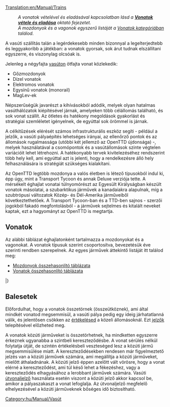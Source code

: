 [[Translation:en/Manual/Trains]]
{{hu/Manual/Tartalomjegyzék}}
:''A vonatok vételével és eladásával kapcsolatban lásd a '''[[hu/Manual/Vonatok vétele és eladása|Vonatok vétele és eladása]]''' oktató fejezetet.''
:''A mozdonyok és a vagonok egyszerű listáját a [[:Category:hu/Manual/Vonatok|Vonatok kategóriában]] találod.''


A vasúti szállítás talán a legérdekesebb minden bizonnyal a legelterjedtebb és leggyakoribb a játékban: a vonatok gyorsak, sok árut tudnak elszállítani egyszerre, és viszonylag olcsóak is. 

Jelenleg a négyfajta [[hu/Manual/Base Set/Vasút típusai|vasúton]] ötfajta vonat közlekedik: 
* Gőzmozdonyok
* Dízel vonatok 
* Elektromos vonatok 
* Egysínű vonatok (monorail)
* MagLev-ek

Népszerűségük javarészt a kihívásokból adódik, melyek olyan hatalmas vasúthálózatok kiépítésével járnak, amelyeken több célállomás található, és sok vonat szállít. Az ötletes és hatékony megoldások gyakorlást és stratégiai szemléletet igényelnek, de egyúttal sok örömmel is járnak.

A célkitűzések elérését számos infrastrukturális eszköz segíti - például a jelzők, a vasúti pályaépítés lehetséges irányai, az ellenőrző pontok és az állomások rugalmassága (utóbbi két jellemző az OpenTTD újdonsága) -, melyek használatával a csomópontok és a vasútállomások szinte végtelen variációit lehet létrehozni. A hatékonyabb tervek kivitelezéséhez rendszerint több hely kell, ami egyúttal azt is jelenti, hogy a rendelkezésre álló hely felhasználására is stratégiát szükséges kialakítani.

Az OpenTTD legtöbb mozdonya a valós életben is létező típusokból indul ki, épp úgy, mint a Transport Tycoon és annak Deluxe verziója tette. A mérsékelt éghajlat vonatai túlnyomórészt az Egyesült Királyságban készült vonatok másolatai, a szubarktikus járművek a kanadaiakra alapulnak, míg a szubtrópusi változatok Közép- és Dél-Amerika járműveiből következtethetőek. A Transport Tycoon-ban és a TTD-ben sajnos - szerzői jogokból fakadó megfontolásból - a járművek sejtelmes és kitalált neveket kaptak, ezt a hagyományt az OpenTTD is megtartja. 
== Vonatok ==
Az alábbi táblázat éghajlatonként tartalmazza a mozdonyokat és a vagonokat. A vonatok típusuk szerint csoportosítva, bevezetésük éve szerinti rendben szerepelnek. Az egyes járművek áttekintő listáját itt találod meg:
* [[hu/Manual/Base Set/Trains/Mozdonyok összehasonlító táblázata|Mozdonyok összehasonlító táblázata]]
* [[hu/Vonatok összehasonlító táblázata|Vonatok összehasonlító táblázata]]
{{hu/Manual/JárműTáblázat/Fejléc}}
{{en/Manual/VehicleTable/Header|Gőz}}
{{en/Manual/VehicleTable/Row|
*[[File:en/Manual/Base Set/Trains/Kirbypaultank.png|Kirby Paul Tank Engine]][[hu/Manual/Base Set/Trains/Kirby Paul Tank|Kirby Paul Tank]]
*[[File:en/Manual/Base Set/Trains/Chaneyjubilee.png|Chaney "Jubilee" Engine]][[hu/Manual/Base Set/Trains/Chaney 'Jubilee'|Chaney "Jubilee"]]
*[[File:en/Manual/Base Set/Trains/Ginzua4.png|Ginzu "A4" Engine]][[hu/Manual/Base Set/Trains/Ginzu 'A4'|Ginzu "A4"]]
*[[File:en/Manual/Base Set/Trains/Sh8p.png|SH "8P" Engine]][[hu/Manual/Base Set/Trains/SH '8P'|SH "8P"]]
|
*[[File:en/Manual/Base Set/Trains/Wills280.png|Wills 2-8-0 Engine]][[hu/Manual/Base Set/Trains/Wills 2-8-0|Wills 2-8-0]]
|
*[[File:en/Manual/Base Set/Trains/Wills280.png|Wills 2-8-0 Engine]][[hu/Manual/Base Set/Trains/Wills 2-8-0|Wills 2-8-0]]
|
*[[File:en/Manual/Base Set/Trains/Powernautchoochoo.png|Ploddyphut Choo-Choo Engine]][[hu/Cammogó Csi-hu-hu|Cammogó Csi-hu-hu]]
*[[File:en/Manual/Base Set/Trains/Ploddyphutchoochoo.png|Powernaut Choo-Choo Engine]][[hu/SemmiErő Csi-hu-hu|SemmiErő Csi-hu-hu]]
*[[File:en/Manual/Base Set/Trains/Mightymoverchoochoo.png|Might Mover Choo-Choo Engine]][[hu/ErőGép Csi-hu-hu|ErőGép Csi-hu-hu]]
}}
{{en/Manual/VehicleTable/Header|Dízel}}
{{en/Manual/VehicleTable/Row|
*[[File:en/Manual/Base Set/Trains/Manleymoreldmu.png|Manley-Morel DMU Engine]][[hu/Manual/Base Set/Trains/Manley-Morel DMU|Manley-Morel DMU]]
*[[File:en/Manual/Base Set/Trains/Shhendry25.png|SH/Hendry "25" Engine]][[hu/Manual/Base Set/Trains/Hendry '25'|SH/Hendry "25"]]
*[[File:en/Manual/Base Set/Trains/Floss47.png|Floss "47" Engine]][[hu/Manual/Base Set/Trains/Floss '47'|Floss "47"]]
*[[File:en/Manual/Base Set/Trains/Uu37.png|UU "37" Engine]][[hu/Manual/Base Set/Trains/UU '37'|UU "37"]]
*[[File:en/Manual/Base Set/Trains/Sh125.png|SH "125" Engine]][[hu/Manual/Base Set/Trains/SH '125'|SH "125"]]
*[[File:en/Manual/Base Set/Trains/Dash.png|"Dash" Engine]][[hu/Manual/Base Set/Trains/Dash|Dash]]
|
*[[File:en/Manual/Base Set/Trains/Mjs250.png|MJS 250 Engine]][[hu/Manual/Base Set/Trains/MJS250|MJS250]]
*[[File:en/Manual/Base Set/Trains/Kelling3100.png|Kelling 3100 Engine]][[hu/Manual/Base Set/Trains/Kelling 3100|Kelling 3100]]
*[[File:en/Manual/Base Set/Trains/Cs4000.png|CS4000 Engine]][[hu/Manual/Base Set/Trains/CS4000|CS4000]]
*[[File:en/Manual/Base Set/Trains/Cs2400.png|CS2400 Engine]][[hu/Manual/Base Set/Trains/CS2400|CS2400]]
*[[File:en/Manual/Base Set/Trains/Mjs1000.png|MJS 1000 Engine]][[hu/Manual/Base Set/Trains/MJS 1000|MJS 1000]]
*[[File:en/Manual/Base Set/Trains/Centennial.png|Centennial Engine]][[hu/Manual/Base Set/Trains/Centennial|Centennial]]
*[[File:en/Manual/Base Set/Trains/Turnerturbo.png|Turner Turbo]][[hu/Manual/Base Set/Trains/Turner Turbo|Turner Turbo]]
|
*[[File:en/Manual/Base Set/Trains/Mjs250.png|MJS 250 Engine]][[hu/Manual/Base Set/Trains/MJS250|MJS250]]
*[[File:en/Manual/Base Set/Trains/Kelling3100.png|Kelling 3100 Engine]][[hu/Manual/Base Set/Trains/Kelling 3100|Kelling 3100]]
*[[File:en/Manual/Base Set/Trains/Cs4000.png|CS4000 Engine]][[hu/Manual/Base Set/Trains/CS4000|CS4000]]
*[[File:en/Manual/Base Set/Trains/Cs2400.png|CS2400 Engine]][[hu/Manual/Base Set/Trains/CS2400|CS2400]]
*[[File:en/Manual/Base Set/Trains/Mjs1000.png|MJS 1000 Engine]][[hu/Manual/Base Set/Trains/MJS 1000|MJS 1000]]
*[[File:en/Manual/Base Set/Trains/Centennial.png|Centennial Engine]][[hu/Manual/Base Set/Trains/Centennial|Centennial]]
*[[File:en/Manual/Base Set/Trains/Turnerturbo.png|Turner Turbo]][[hu/Manual/Base Set/Trains/Turner Turbo|Turner Turbo]]
|
*[[File:en/Manual/Base Set/Trains/Ploddyphutdiesel.png|Ploddyphut Diesel]][[hu/Cammogó Dízel|Cammogó Dízel]]
*[[File:en/Manual/Base Set/Trains/Powernautdiesel.png|Powernaut Diesel]][[hu/SemmiErő Dízel|SemmiErő Dízel]]
}}
{{en/Manual/VehicleTable/Header|Elektromos}}
{{en/Manual/VehicleTable/Row|
*[[File:en/Manual/Base Set/Trains/Sh30.png|SH "30" Engine]][[hu/Manual/Base Set/Trains/SH '30'|SH "30"]]
*[[File:en/Manual/Base Set/Trains/Sh40.png|SH "40" Engine]][[hu/Manual/Base Set/Trains/SH '40'|SH "40"]]
*[[File:en/Manual/Base Set/Trains/Tim.png|"T.I.M" Engine]][[hu/Manual/Base Set/Trains/T.I.M.|T.I.M.]]
*[[File:en/Manual/Base Set/Trains/Asiastar.png|"Asiastar" Engine]][[hu/Manual/Base Set/Trains/AsiaStar|AsiaStar]]
|
nincs
|
nincs
|
nincs
}}
{{en/Manual/VehicleTable/Header|Egysínű}}
{{en/Manual/VehicleTable/Row|
*[[File:en/Manual/Base Set/Trains/X2001.png|X2001 Monorail Engine]][[hu/Manual/Base Set/Trains/X2001|'X2001']]
*[[File:en/Manual/Base Set/Trains/Millenniumz1.png|Milennium 'Z1' Monorail Engine]][[hu/Manual/Base Set/Trains/Millennium Z1|'Millennium Z1']]
|
*[[File:en/Manual/Base Set/Trains/X2001.png|X2001 Monorail Engine]][[hu/Manual/Base Set/Trains/X2001|'X2001']]
*[[File:en/Manual/Base Set/Trains/Millenniumz1.png|Milennium 'Z1' Monorail Engine]][[hu/Manual/Base Set/Trains/Millennium Z1|'Millennium Z1']]
|
*[[File:en/Manual/Base Set/Trains/X2001.png|X2001 Monorail Engine]][[hu/Manual/Base Set/Trains/X2001|'X2001']]
*[[File:en/Manual/Base Set/Trains/Millenniumz1.png|Milennium 'Z1' Monorail Engine]][[hu/Manual/Base Set/Trains/Millennium Z1|'Millennium Z1']]
|
*[[File:en/Manual/Base Set/Trains/Wizzowowz99.png|Wizzowow 'Z99' Monorail Engine]][[hu/ZummDeGyors Z99|ZummDeGyors Z99]]
}}
{{en/Manual/VehicleTable/Header|MagLev}}
{{en/Manual/VehicleTable/Row|
*[[File:en/Manual/Base Set/Trains/Lev1leviathan.png|MagLev Engine 1: Leviathan]][[hu/Lev1 'Leviathan'|Lev1 'Leviathan']]
*[[File:en/Manual/Base Set/Trains/Lev2cyclops.png|MagLev Engine 2: Cyclops]][[hu/Lev2 'Cyclops'|Lev2 'Cyclops']]
*[[File:en/Manual/Base Set/Trains/Lev3pegasus.png|MagLev Engine 3: Pegasus]][[hu/Lev3 'Pegasus'|Lev3 'Pegasus']]
*[[File:en/Manual/Base Set/Trains/Lev4chimaerarhead.png|MagLev Engine 4: Chimaera (front)]][[hu/Lev4 'Chimaera'|Lev4 'Chimaera']]
|
*[[File:en/Manual/Base Set/Trains/Lev1leviathan.png|MagLev Engine 1: Leviathan]][[hu/Lev1 'Leviathan'|Lev1 'Leviathan']]
*[[File:en/Manual/Base Set/Trains/Lev2cyclops.png|MagLev Engine 2: Cyclops]][[hu/Lev2 'Cyclops'|Lev2 'Cyclops']]
*[[File:en/Manual/Base Set/Trains/Lev3pegasus.png|MagLev Engine 3: Pegasus]][[hu/Lev3 'Pegasus'|Lev3 'Pegasus']]
*[[File:en/Manual/Base Set/Trains/Lev4chimaerarhead.png|MagLev Engine 4: Chimaera (front)]][[hu/Lev4 'Chimaera'|Lev4 'Chimaera']]
|
*[[File:en/Manual/Base Set/Trains/Lev1leviathan.png|MagLev Engine 1: Leviathan]][[hu/Lev1 'Leviathan'|Lev1 'Leviathan']]
*[[File:en/Manual/Base Set/Trains/Lev2cyclops.png|MagLev Engine 2: Cyclops]][[hu/Lev2 'Cyclops'|Lev2 'Cyclops']]
*[[File:en/Manual/Base Set/Trains/Lev3pegasus.png|MagLev Engine 3: Pegasus]][[hu/Lev3 'Pegasus'|Lev3 'Pegasus']]
*[[File:en/Manual/Base Set/Trains/Lev4chimaerarhead.png|MagLev Engine 4: Chimaera (front)]][[hu/Lev4 'Chimaera'|Lev4 'Chimaera']]
|
*[[File:en/Manual/Base Set/Trains/Wizzowowrocketeer.png|Toyland Wizzowow Rocketeer]][[hu/ZummDeGyors Rakéta|ZummDeGyors Rakéta]]
}}
{{en/Manual/VehicleTable/Header|Vagonok}}
{{en/Manual/VehicleTable/Row|
*[[File:en/Manual/Base Set/Trains/Passengercarriage.png|Standard Passenger Carriage]][[hu/Manual/Base Set/Trains/Személyvagon|Személyvagon]]
*[[File:en/Manual/Base Set/Trains/Mailvan.png|Standard Mail Van]][[hu/Manual/Base Set/Trains/Levélszállító vagon|Levélszállító vagon]]
*[[File:en/Manual/Base Set/Trains/Coaltruck.png|Standard Coal Truck]][[hu/Manual/Base Set/Trains/Szénszállító vagon|Szénszállító vagon]]
*[[File:en/Manual/Base Set/Trains/Oiltanker car.png|Standard Oil Tanker]][[hu/Manual/Base Set/Trains/Olajszállító vagon|Olajszállító vagon]]
*[[File:en/Manual/Base Set/Trains/Livestockvan.png|Standard Livestock Van]][[hu/Manual/Base Set/Trains/Állatszállító vagon|Állatszállító vagon]]
*[[File:en/Manual/Base Set/Trains/Goodsvan.png|Standard Goods Van]][[hu/Manual/Base Set/Trains/Áruszállító vagon|Áruszállító vagon]]
*[[File:en/Manual/Base Set/Trains/Grainhopper.png|Standard Grain Hopper]][[hu/Manual/Base Set/Trains/Gabonaszállító vagon|Gabonaszállító vagon]]
*[[File:en/Manual/Base Set/Trains/Woodtruck.png|Standard Wood Truck]][[hu/Manual/Base Set/Trains/Faszállító vagon|Faszállító vagon]]
*[[File:en/Manual/Base Set/Trains/Ironorehopper.png|Standard Iron Ore Hopper]][[hu/Manual/Base Set/Trains/Vasércszállító vagon|Vasércszállító vagon]]
*[[File:en/Manual/Base Set/Trains/Steeltruck.png|Standard Steel Truck]][[hu/Manual/Base Set/Trains/Acélszállító vagon|Acélszállító vagon]]
*[[File:en/Manual/Base Set/Trains/Armouredvan.png|Standard Armoured Van]][[hu/Manual/Base Set/Trains/Páncélozott vagon|Páncélozott vagon]]
|
*[[File:en/Manual/Base Set/Trains/Passengercarriagex.png|Tropical and Sub-arctic Passenger Carriage]][[hu/Manual/Base Set/Trains/Személyvagon|Személyvagon]]
*[[File:en/Manual/Base Set/Trains/Mailvan.png|Standard Mail Van]][[hu/Manual/Base Set/Trains/Levélszállító vagon|Levélszállító vagon]]
*[[File:en/Manual/Base Set/Trains/Coaltruck.png|Standard Coal Truck]][[hu/Manual/Base Set/Trains/Szénszállító vagon|Szénszállító vagon]]
*[[File:en/Manual/Base Set/Trains/Oiltanker car.png|Standard Oil Tanker]][[hu/Manual/Base Set/Trains/Olajszállító vagon|Olajszállító vagon]]
*[[File:en/Manual/Base Set/Trains/Livestockvan.png|Standard Livestock Van]][[hu/Manual/Base Set/Trains/Állatszállító vagon|Állatszállító vagon]]
*[[File:en/Manual/Base Set/Trains/Goodsvan.png|Standard Goods Van]][[hu/Manual/Base Set/Trains/Áruszállító vagon|Áruszállító vagon]]
*[[File:en/Manual/Base Set/Trains/Grainhopper.png|Standard Grain Hopper]][[hu/Manual/Base Set/Trains/Gabonaszállító vagon|Gabonaszállító vagon]]
*[[File:en/Manual/Base Set/Trains/Woodtruck.png|Standard Wood Truck]][[hu/Manual/Base Set/Trains/Faszállító vagon|Faszállító vagon]]
*[[File:en/Manual/Base Set/Trains/Armouredvan.png|Standard Armoured Van]][[hu/Manual/Base Set/Trains/Páncélozott vagon|Páncélozott vagon]]
*[[File:en/Manual/Base Set/Trains/Foodvan.png|Tropical and Sub-arctic Food Van]][[hu/Manual/Base Set/Trains/Ételszállító vagon|Ételszállító vagon]]
*[[File:en/Manual/Base Set/Trains/Papertruck.png|Tropical and Sub-arctic Paper Truck]][[hu/Manual/Base Set/Trains/Papírszállító vagon|Papírszállító vagon]]
|
*[[File:en/Manual/Base Set/Trains/Passengercarriagex.png|Tropical and Sub-arctic Passenger Carriage]][[hu/Manual/Base Set/Trains/Személyvagon|Személyvagon]]
*[[File:en/Manual/Base Set/Trains/Mailvan.png|Standard Mail Van]][[hu/Manual/Base Set/Trains/Levélszállító vagon|Levélszállító vagon]]
*[[File:en/Manual/Base Set/Trains/Oiltanker car.png|Standard Oil Tanker]][[hu/Manual/Base Set/Trains/Olajszállító vagon|Olajszállító vagon]]
*[[File:en/Manual/Base Set/Trains/Goodsvan.png|Standard Goods Van]][[hu/Manual/Base Set/Trains/Szénszállító vagon|Szénszállító vagon]]
*[[File:en/Manual/Base Set/Trains/Grainhopper.png|Standard Grain Hopper]][[hu/Manual/Base Set/Trains/Gabonaszállító vagon|Gabonaszállító vagon]]
*[[File:en/Manual/Base Set/Trains/Woodtruck.png|Standard Wood Truck]][[hu/Manual/Base Set/Trains/Faszállító vagon|Faszállító vagon]]
*[[File:en/Manual/Base Set/Trains/Armouredvan.png|Standard Armoured Van]][[hu/Manual/Base Set/Trains/Páncélozott vagon|Páncélozott vagon]]
*[[File:en/Manual/Base Set/Trains/Foodvan.png|Tropical and Sub-arctic Food Van]][[hu/Manual/Base Set/Trains/Ételszállító vagon|Ételszállító vagon]]
*[[File:en/Manual/Base Set/Trains/Copperorehopper.png|Tropical Copper Ore Hopper]][[hu/Manual/Base Set/Trains/Rézércszállító vagon|Rézércszállító vagon]]
*[[File:en/Manual/Base Set/Trains/Watertanker.png|Tropical Water Tanker]][[hu/Manual/Base Set/Trains/Vízszállító vagon|Vízszállító vagon]]
*[[File:en/Manual/Base Set/Trains/Fruittruck.png|Tropical Fruit Truck]][[hu/Manual/Base Set/Trains/Gyümölcsszállító vagon|Gyümölcsszállító vagon]]
*[[File:en/Manual/Base Set/Trains/Rubbertruck.png|Tropcial Rubber Truck]][[hu/Manual/Base Set/Trains/Gumiszállító vagon|Gumiszállító vagon]]
|
*[[File:en/Manual/Base Set/Trains/Passengercarriagetoyland.png|Standard Passenger Carriage]][[hu/Manual/Base Set/Trains/Személyvagon|Személyvagon]]
*[[File:en/Manual/Base Set/Trains/Mailvanx.png|Standard Mail Van]][[hu/Manual/Base Set/Trains/Levélszállító vagon|Levélszállító vagon]]
*[[File:en/Manual/Base Set/Trains/Sugartruck.png|Toyland Sugar Truck]][[hu/Cukorszállító vagon|Cukorszállító vagon]]
*[[File:en/Manual/Base Set/Trains/Candyflosshopper.png|Toyland Candyfloss Hopper]][[hu/Vattacukorszállító vagon|Vattacukorszállító vagon]]
*[[File:en/Manual/Base Set/Trains/Toffeehopper.png|Toyland Toffee Hopper]][[hu/Tejkaramellaszállító vagon|Tejkaramellaszállító vagon]]
*[[File:en/Manual/Base Set/Trains/Bubblevan.png|Toyland Bubble Van]][[hu/Buborékszállító vagon|Buborékszállító vagon]]
*[[File:en/Manual/Base Set/Trains/Colatanker.png|Toyland Cola Tanker]][[hu/Kólaszállító vagon|Kólaszállító vagon]]
*[[File:en/Manual/Base Set/Trains/Sweetvan.png|Toyland Sweet Van]][[hu/Cukorkaszállító vagon|Cukorkaszállító vagon]]
*[[File:en/Manual/Base Set/Trains/Toyvan.png|Toyland Toy Van]][[hu/Játékszállító vagon|Játékszállító vagon]]
*[[File:en/Manual/Base Set/Trains/Batterytruck.png|Toyland Battery Truck]][[hu/Elemszállító vagon|Elemszállító vagon]]
*[[File:en/Manual/Base Set/Trains/Fuzzydrinktruck.png|Toyland Fuzzy Drink Truck]][[hu/Szénsavasital-szállító vagon|Szénsavasital-szállító vagon]]
*[[File:en/Manual/Base Set/Trains/Plastictruck.png|Toyland Plastic Truck]][[hu/Műanyagszállító vagon|Műanyagszállító vagon]]
}}
|}
{{en/-}}
==Balesetek==
Előfordulhat, hogy a vonatok összetörnek (összeütköznek), ami által mindkét vonatod megsemmisül, a vasúti pálya pedig egy ideig járhatatlanná válik, és jelentősen csökken az [[hu/Manual/Game Mechanics/Main Page#allomasok-ertekelese|értékelésed]] a közeli állomásoknál. Ezt [[hu/Manual/Jelzők|jelzők]] telepítésével előzheted meg.

A vonatok közúti járműveket is összetörhetnek, ha mindketten egyszerre érkeznek ugyanabba a szintbeli kereszteződésbe. A vonat sérülés nélkül folytatja útját, de szintén értékelésbeli veszteséged lesz a közúti jármű megsemmisülése miatt. A kereszteződésekben rendesen már figyelmeztető jelzés van a közúti járművek számára, ami megállítja a közúti járműveket, mielőtt áthaladnának. A közúti jelző éppen azelőtt vált vörösre, hogy a vonat elérné a kereszteződést, ami túl késő lehet a fékezéshez, vagy a kereszteződés elhagyásához a lerobbant járművek számára. Vasúti [[hu/Manual/Jelzők#utvonaljelzok|útvonaljelző]] használata esetén viszont a közúti jelző akkor kapcsol be, amikor a pályaszakaszt a vonat lefoglalja. Az útvonaljelző megfelelő elhelyezésével a közúti járműveknek bőséges idő biztosítható.

[[Category:hu/Manual/Vasút]]